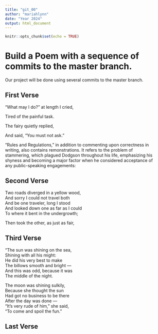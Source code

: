 ```yaml
---
title: "git_00"
author: "mariahlynn"
date: "Year 2024"
output: html_document
---
```


```r
knitr::opts_chunk$set(echo = TRUE)
```
# Build a Poem with a sequence of commits to the master branch.
Our project will be done using several commits to the master branch.
<!-- Do not modify or change any text in "!--" bracketed areas such as this --- these are instructions to
you, if you change any of this the git program will notice it and compromise your git merging strategy !-->

## First Verse 
<!--Put the first five lines of a poem by Lewis Carrol in this section!-->
“What may I do?” at length I cried,

Tired of the painful task.

The fairy quietly replied,

And said, “You must not ask.”


“Rules and Regulations,” in addition to commenting upon correctness in writing, also contains remonstrations. It refers to the problem of stammering, which plagued Dodgson throughout his life, emphasizing his shyness and becoming a major factor when he considered acceptance of any public-speaking engagements:

## Second Verse
<!--Put the first five lines of a poem by Robert Frost here!-->
Two roads diverged in a yellow wood,  
And sorry I could not travel both  
And be one traveler, long I stood  
And looked down one as far as I could  
To where it bent in the undergrowth;  

Then took the other, as just as fair,   

## Third Verse
<!--Put the first two verses of The Walrus and the Carpenter here!-->
"The sun was shining on the sea,  
      Shining with all his might:  
He did his very best to make  
      The billows smooth and bright —  
And this was odd, because it was  
      The middle of the night.  

The moon was shining sulkily,  
      Because she thought the sun  
Had got no business to be there  
      After the day was done —    
"It's very rude of him," she said,    
      "To come and spoil the fun."    

## Last Verse
<!--Put a short poem of your choice 8-20 lines,here!-->
